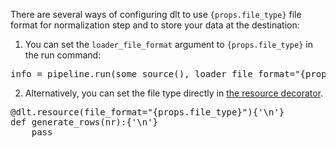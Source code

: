 <span>There are several ways of configuring dlt to use <code>{props.file_type}</code> file format for normalization step and to store your data at the destination:</span>

1. <span>You can set the <code>loader_file_format</code> argument to <code>{props.file_type}</code> in the run command:</span>

<pre language="py">
info = pipeline.run(some_source(), loader_file_format="{props.file_type}")
</pre>

2. Alternatively, you can set the file type directly in [the resource decorator](../../general-usage/resource#pick-loader-file-format-for-a-particular-resource).

<pre language="py">
@dlt.resource(file_format="{props.file_type}"){'\n'}
def generate_rows(nr):{'\n'}
&nbsp;&nbsp;&nbsp;&nbsp;pass
</pre>

